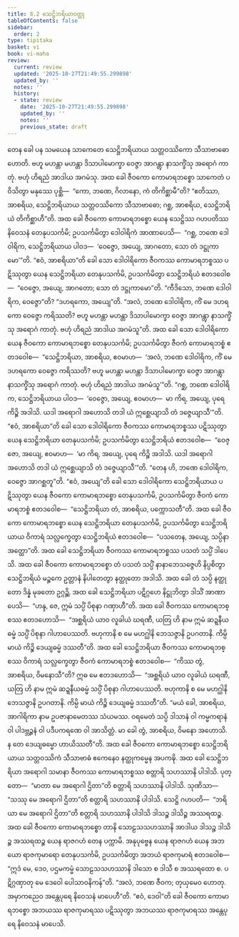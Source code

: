 ```yaml
---
title: 8.2 သေဋ္ဌိဘရိယာဝတ္ထု
tableOfContents: false
sidebar:
  order: 2
type: tipitaka
basket: vi
book: vi-maha
review:
  current: review
  updated: '2025-10-27T21:49:55.299898'
  updated_by: ''
  notes: ''
  history:
  - state: review
    date: '2025-10-27T21:49:55.299898'
    updated_by: ''
    notes: ''
    previous_state: draft
---
```



<ReviewStatus review={frontmatter.review} showDetails={true} />

<HypothesisAnnotation frontmatter={frontmatter} />

<DynamicBreadcrumb />

<Division number="330" book="vi-maha" e="ch" v="3" p="380">

<Paragraph number="1564" book="vi-maha">
တေန ခေါ ပန သမယေန သာကေတေ သေဋ္ဌိဘရိယာယ သတ္တဝဿိကော သီသာဗာဓော ဟောတိ. ဗဟူ မဟန္တာ မဟန္တာ ဒိသာပါမောက္ခာ ဝေဇ္ဇာ အာဂန္တွာ နာသက္ခိံသု အရောဂံ ကာတုံ. ဗဟုံ ဟိရညံ အာဒါယ အဂမံသု. အထ ခေါ ဇီဝကော ကောမာရဘစ္စော သာကေတံ ပဝိသိတွာ မနုဿေ ပုစ္ဆိ—  “ကော, ဘဏေ, ဂိလာနော, ကံ တိကိစ္ဆာမီ”တိ? “ဧတိဿာ, အာစရိယ, သေဋ္ဌိဘရိယာယ သတ္တဝဿိကော သီသာဗာဓော; ဂစ္ဆ, အာစရိယ, သေဋ္ဌိဘရိယံ တိကိစ္ဆာဟီ”တိ. အထ ခေါ ဇီဝကော ကောမာရဘစ္စော ယေန သေဋ္ဌိဿ ဂဟပတိဿ နိဝေသနံ တေနုပသင်္ကမိ; ဥပသင်္ကမိတွာ ဒေါဝါရိကံ အာဏာပေသိ—  “ဂစ္ဆ, ဘဏေ ဒေါဝါရိက, သေဋ္ဌိဘရိယာယ ပါဝဒ—  ‘ဝေဇ္ဇော, အယျေ, အာဂတော, သော တံ ဒဋ္ဌုကာမော’”တိ. “ဧဝံ, အာစရိယာ”တိ ခေါ သော ဒေါဝါရိကော ဇီဝကဿ ကောမာရဘစ္စဿ ပဋိဿုတွာ ယေန သေဋ္ဌိဘရိယာ တေနုပသင်္ကမိ, ဥပသင်္ကမိတွာ သေဋ္ဌိဘရိယံ ဧတဒဝေါစ—  “ဝေဇ္ဇော, အယျေ, အာဂတော; သော တံ ဒဋ္ဌုကာမော”တိ. “ကီဒိသော, ဘဏေ ဒေါဝါရိက, ဝေဇ္ဇော”တိ? “ဒဟရကော, အယျေ”တိ. “အလံ, ဘဏေ ဒေါဝါရိက, ကိံ မေ ဒဟရကော ဝေဇ္ဇော ကရိဿတိ? ဗဟူ မဟန္တာ မဟန္တာ ဒိသာပါမောက္ခာ ဝေဇ္ဇာ အာဂန္တွာ နာသက္ခိံသု အရောဂံ ကာတုံ. ဗဟုံ ဟိရညံ အာဒါယ အဂမံသူ”တိ. အထ ခေါ သော ဒေါဝါရိကော ယေန ဇီဝကော ကောမာရဘစ္စော တေနုပသင်္ကမိ; ဥပသင်္ကမိတွာ ဇီဝကံ ကောမာရဘစ္စံ ဧတဒဝေါစ—  “သေဋ္ဌိဘရိယာ, အာစရိယ, ဧဝမာဟ—  ‘အလံ, ဘဏေ ဒေါဝါရိက, ကိံ မေ ဒဟရကော ဝေဇ္ဇော ကရိဿတိ? ဗဟူ မဟန္တာ မဟန္တာ ဒိသာပါမောက္ခာ ဝေဇ္ဇာ အာဂန္တွာ နာသက္ခိံသု အရောဂံ ကာတုံ. ဗဟုံ ဟိရညံ အာဒါယ အဂမံသူ’”တိ. “ဂစ္ဆ, ဘဏေ ဒေါဝါရိက, သေဋ္ဌိဘရိယာယ ပါဝဒ—  ‘ဝေဇ္ဇော, အယျေ, ဧဝမာဟ—  မာ ကိရ, အယျေ, ပုရေ ကိဉ္စိ အဒါသိ. ယဒါ အရောဂါ အဟောသိ တဒါ ယံ ဣစ္ဆေယျာသိ တံ ဒဇ္ဇေယျာသီ’”တိ. “ဧဝံ, အာစရိယာ”တိ ခေါ သော ဒေါဝါရိကော ဇီဝကဿ ကောမာရဘစ္စဿ ပဋိဿုတွာ ယေန သေဋ္ဌိဘရိယာ တေနုပသင်္ကမိ; ဥပသင်္ကမိတွာ သေဋ္ဌိဘရိယံ ဧတဒဝေါစ—  “ဝေဇ္ဇော, အယျေ, ဧဝမာဟ—  ‘မာ ကိရ, အယျေ, ပုရေ ကိဉ္စိ အဒါသိ. ယဒါ အရောဂါ အဟောသိ တဒါ ယံ ဣစ္ဆေယျာသိ တံ ဒဇ္ဇေယျာသီ’”တိ. “တေန ဟိ, ဘဏေ ဒေါဝါရိက, ဝေဇ္ဇော အာဂစ္ဆတူ”တိ. “ဧဝံ, အယျေ”တိ ခေါ သော ဒေါဝါရိကော သေဋ္ဌိဘရိယာယ ပဋိဿုတွာ ယေန ဇီဝကော ကောမာရဘစ္စော တေနုပသင်္ကမိ, ဥပသင်္ကမိတွာ ဇီဝကံ ကောမာရဘစ္စံ ဧတဒဝေါစ—  “သေဋ္ဌိဘရိယာ တံ, အာစရိယ, ပက္ကောသတီ”တိ.
</Paragraph>

<Paragraph number="1565" book="vi-maha">
အထ ခေါ ဇီဝကော ကောမာရဘစ္စော ယေန သေဋ္ဌိဘရိယာ တေနုပသင်္ကမိ, ဥပသင်္ကမိတွာ သေဋ္ဌိဘရိယာယ ဝိကာရံ သလ္လက္ခေတွာ သေဋ္ဌိဘရိယံ ဧတဒဝေါစ—  “ပသတေန, အယျေ, သပ္ပိနာ အတ္ထော”တိ. အထ ခေါ သေဋ္ဌိဘရိယာ ဇီဝကဿ ကောမာရဘစ္စဿ ပသတံ သပ္ပိံ ဒါပေသိ. အထ ခေါ ဇီဝကော ကောမာရဘစ္စော တံ ပသတံ သပ္ပိံ နာနာဘေသဇ္ဇေဟိ နိပ္ပစိတွာ သေဋ္ဌိဘရိယံ မဉ္စကေ ဥတ္တာနံ နိပါတေတွာ နတ္ထုတော အဒါသိ. အထ ခေါ တံ သပ္ပိ နတ္ထုတော ဒိန္နံ မုခတော ဥဂ္ဂဉ္ဆိ. အထ ခေါ သေဋ္ဌိဘရိယာ ပဋိဂ္ဂဟေ နိဋ္ဌုဘိတွာ ဒါသိံ အာဏာပေသိ—  “ဟန္ဒ, ဇေ, ဣမံ သပ္ပိံ ပိစုနာ ဂဏှာဟီ”တိ. အထ ခေါ ဇီဝကဿ ကောမာရဘစ္စဿ ဧတဒဟောသိ—  “အစ္ဆရိယံ ယာဝ လူခါယံ ဃရဏီ, ယတြ ဟိ နာမ ဣမံ ဆဍ္ဍနီယဓမ္မံ သပ္ပိံ ပိစုနာ ဂါဟာပေဿတိ. ဗဟုကာနိ စ မေ မဟဂ္ဃါနိ ဘေသဇ္ဇာနိ ဥပဂတာနိ. ကိမ္ပိ မာယံ ကိဉ္စိ ဒေယျဓမ္မံ ဒဿတီ”တိ. အထ ခေါ သေဋ္ဌိဘရိယာ ဇီဝကဿ ကောမာရဘစ္စဿ ဝိကာရံ သလ္လက္ခေတွာ ဇီဝကံ ကောမာရဘစ္စံ ဧတဒဝေါစ—  “ကိဿ တွံ, အာစရိယ, ဝိမနောသီ”တိ? ဣဓ မေ ဧတဒဟောသိ—  “အစ္ဆရိယံ ယာဝ လူခါယံ ဃရဏီ, ယတြ ဟိ နာမ ဣမံ ဆဍ္ဍနီယဓမ္မံ သပ္ပိံ ပိစုနာ ဂါဟာပေဿတိ. ဗဟုကာနိ စ မေ မဟဂ္ဃါနိ ဘေသဇ္ဇာနိ ဥပဂတာနိ. ကိမ္ပိ မာယံ ကိဉ္စိ ဒေယျဓမ္မံ ဒဿတီ”တိ. “မယံ ခေါ, အာစရိယ, အာဂါရိကာ နာမ ဥပဇာနာမေတဿ သံယမဿ. ဝရမေတံ သပ္ပိ ဒါသာနံ ဝါ ကမ္မကရာနံ ဝါ ပါဒဗ္ဘဉ္ဇနံ ဝါ ပဒီပကရဏေ ဝါ အာသိတ္တံ. မာ ခေါ တွံ, အာစရိယ, ဝိမနော အဟောသိ. န တေ ဒေယျဓမ္မော ဟာယိဿတီ”တိ.
</Paragraph>

<Paragraph number="1566" book="vi-maha">
အထ ခေါ ဇီဝကော ကောမာရဘစ္စော သေဋ္ဌိဘရိယာယ သတ္တဝဿိကံ သီသာဗာဓံ ဧကေနေဝ နတ္ထုကမ္မေန အပကဍ္ဎိ. အထ ခေါ သေဋ္ဌိဘရိယာ အရောဂါ သမာနာ ဇီဝကဿ ကောမာရဘစ္စဿ စတ္တာရိ သဟဿာနိ ပါဒါသိ. ပုတ္တော—  “မာတာ မေ အရောဂါ ဌိတာ”တိ စတ္တာရိ သဟဿာနိ ပါဒါသိ. သုဏိသာ—  “သဿု မေ အရောဂါ ဌိတာ”တိ စတ္တာရိ သဟဿာနိ ပါဒါသိ. သေဋ္ဌိ ဂဟပတိ—  “ဘရိယာ မေ အရောဂါ ဌိတာ”တိ စတ္တာရိ သဟဿာနိ ပါဒါသိ ဒါသဉ္စ ဒါသိဉ္စ အဿရထဉ္စ.
</Paragraph>

<Paragraph number="1567" book="vi-maha">
အထ ခေါ ဇီဝကော ကောမာရဘစ္စော တာနိ သောဠသသဟဿာနိ အာဒါယ ဒါသဉ္စ ဒါသိဉ္စ အဿရထဉ္စ ယေန ရာဇဂဟံ တေန ပက္ကာမိ. အနုပုဗ္ဗေန ယေန ရာဇဂဟံ ယေန အဘယော ရာဇကုမာရော တေနုပသင်္ကမိ, ဥပသင်္ကမိတွာ အဘယံ ရာဇကုမာရံ ဧတဒဝေါစ—  “ဣဒံ မေ, ဒေဝ, ပဌမကမ္မံ သောဠသသဟဿာနိ ဒါသော စ ဒါသီ စ အဿရထော စ. ပဋိဂ္ဂဏှာတု မေ ဒေဝေါ ပေါသာဝနိကန်”တိ. “အလံ, ဘဏေ ဇီဝက; တုယှမေဝ ဟောတု. အမှာကညေဝ အန္တေပုရေ နိဝေသနံ မာပေဟီ”တိ. “ဧဝံ, ဒေဝါ”တိ ခေါ ဇီဝကော ကောမာရဘစ္စော အဘယဿ ရာဇကုမာရဿ ပဋိဿုတွာ အဘယဿ ရာဇကုမာရဿ အန္တေပုရေ နိဝေသနံ မာပေသိ.
</Paragraph>
</Division>
